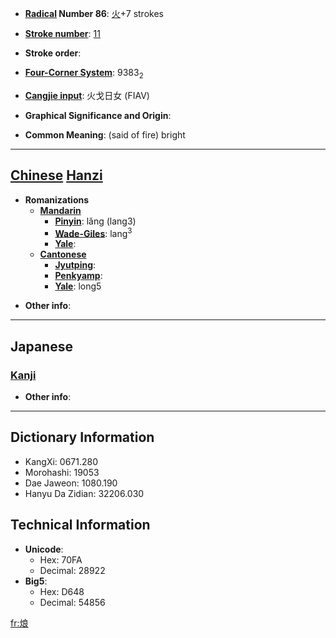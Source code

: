 * '''[[Wiktionary:Chinese radical index| Radical]] Number 86''': [[Wiktionary:Chinese radical index 火|火]]+7 strokes

* '''[[Wiktionary:Chinese total strokes index|Stroke number]]''': [[Wiktionary:Chinese total strokes index 11|11]]

* '''Stroke order''': 

* '''[[Wiktionary:Chinese four corner index|Four-Corner System]]''': 9383<sub>2</sub>

* '''[[Wiktionary:Chinese Cangjie index|Cangjie input]]''': 火戈日女 (FIAV)

* '''Graphical Significance and Origin''': 

* '''Common Meaning''': (said of fire) bright

----

== [[Chinese]] [[Hanzi]] ==

* '''Romanizations'''
** '''[[Mandarin]]'''
*** '''[[Pinyin]]''': lǎng (lang3)
*** '''[[Wade-Giles]]''': lang<sup>3</sup>
*** '''[[Yale]]''': 
** '''[[Cantonese]]'''
*** '''[[Jyutping]]''':
*** '''[[Penkyamp]]''': 
*** '''[[Yale]]''': long5

* '''Other info''': 

----

==Japanese==
===[[Kanji]]===
{{kanji|on readings=[[こう]] (kō)
|kun readings=[[ひ]] (hi)
}}

* '''Other info''':  

----

== Dictionary Information ==

* KangXi: 0671.280
* Morohashi: 19053
* Dae Jaweon: 1080.190
* Hanyu Da Zidian: 32206.030

== Technical Information ==

* '''Unicode''':
** Hex: 70FA
** Decimal: 28922
* '''Big5''':
** Hex: D648
** Decimal: 54856

[[fr:烺]]